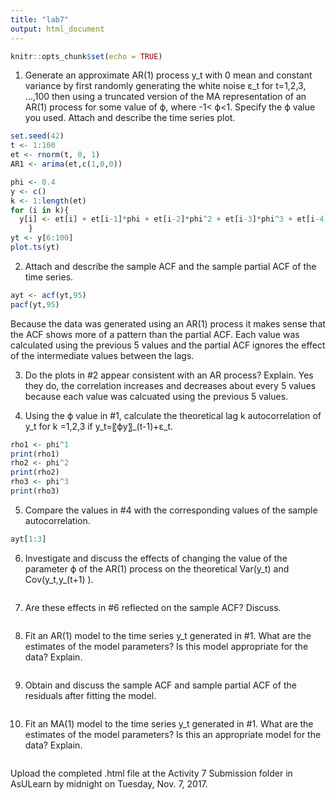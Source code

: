 ```yaml
---
title: "lab7"
output: html_document
---
```


```r
knitr::opts_chunk$set(echo = TRUE)
```

1.	Generate an approximate AR(1) process y_t with 0 mean and constant variance by first randomly generating the white noise ε_t for t=1,2,3, …,100 then using a truncated version of the MA representation of an AR(1) process for some value of ϕ, where -1< ϕ<1.  Specify the ϕ value you used.  Attach and describe the time series plot.

```r
set.seed(42)
t <- 1:100
et <- rnorm(t, 0, 1)
AR1 <- arima(et,c(1,0,0))
```

```r
phi <- 0.4
y <- c()
k <- 1:length(et)
for (i in k){
  y[i] <- et[i] + et[i-1]*phi + et[i-2]*phi^2 + et[i-3]*phi^3 + et[i-4]*phi^4 + et[i-5]*phi^5
    }
yt <- y[6:100]
plot.ts(yt)
```


2.	Attach and describe the sample ACF and the sample partial ACF of the time series.  
```r
ayt <- acf(yt,95)
pacf(yt,95)
```
Because the data was generated using an AR(1) process it makes sense that the ACF shows more of a pattern than the partial ACF. Each value was calculated using the previous 5 values and the partial ACF ignores the effect of the intermediate values between the lags.

3.	Do the plots in #2 appear consistent with an AR process?  Explain.
Yes they do, the correlation increases and decreases about every 5 values because each value was calcuated using the previous 5 values.



4.	Using the ϕ value in #1, calculate the theoretical lag k autocorrelation of y_t  for k =1,2,3 if  y_t=〖ϕy〗_(t-1)+ε_t. 

```r
rho1 <- phi^1
print(rho1)
rho2 <- phi^2
print(rho2)
rho3 <- phi^3
print(rho3)
```



5.	Compare the values in #4 with the corresponding values of the sample autocorrelation.  

```r
ayt[1:3]

```

6.	Investigate and discuss the effects of changing the value of the parameter ϕ of the AR(1) process on the theoretical Var(y_t) and Cov(y_t,y_(t+1) ).  

```r

```

7.	Are these effects in #6 reflected on the sample ACF?  Discuss.

```r

```


8.	Fit an AR(1) model to the time series y_t  generated in #1.  What are the estimates of the model parameters? Is this model appropriate for the data?  Explain.

```r

```


9.	Obtain and discuss the sample ACF and sample partial ACF of the residuals after fitting the model.  

```r

```


10.	Fit an MA(1) model to the time series y_t  generated in #1.  What are the estimates of the model parameters?   Is this an appropriate model for the data? Explain.

```r

```



Upload the completed .html file at the Activity 7 Submission folder in AsULearn by midnight on Tuesday, Nov. 7, 2017.

